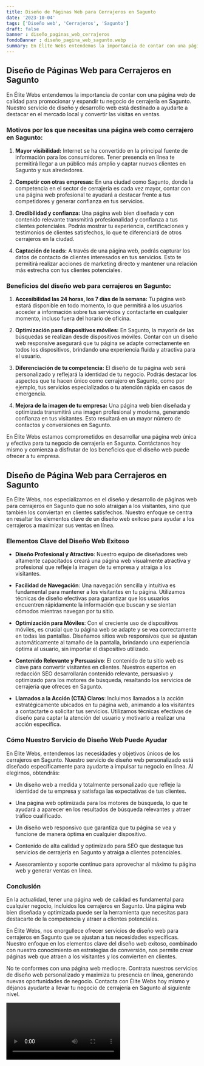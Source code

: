 ```yaml
---
title: Diseño de Páginas Web para Cerrajeros en Sagunto
date: '2023-10-04'
tags: ['Diseño web', 'Cerrajeros', 'Sagunto']
draft: false
banner : diseño_paginas_web_cerrajeros
fondoBanner : diseño_pagina_web_sagunto.webp
summary: En Élite Webs entendemos la importancia de contar con una página web de calidad para promocionar y expandir tu negocio de cerrajería en Sagunto. Nuestro servicio de diseño y desarrollo web está destinado a ayudarte a destacar en el mercado local y convertir las visitas en ventas. 
---
```


## Diseño de Páginas Web para Cerrajeros en Sagunto

En Élite Webs entendemos la importancia de contar con una página web de calidad para promocionar y expandir tu negocio de cerrajería en Sagunto. Nuestro servicio de diseño y desarrollo web está destinado a ayudarte a destacar en el mercado local y convertir las visitas en ventas. 

### Motivos por los que necesitas una página web como cerrajero en Sagunto:

1. **Mayor visibilidad:** Internet se ha convertido en la principal fuente de información para los consumidores. Tener presencia en línea te permitirá llegar a un público más amplio y captar nuevos clientes en Sagunto y sus alrededores.

2. **Competir con otras empresas:** En una ciudad como Sagunto, donde la competencia en el sector de cerrajería es cada vez mayor, contar con una página web profesional te ayudará a destacar frente a tus competidores y generar confianza en tus servicios.

3. **Credibilidad y confianza:** Una página web bien diseñada y con contenido relevante transmitirá profesionalidad y confianza a tus clientes potenciales. Podrás mostrar tu experiencia, certificaciones y testimonios de clientes satisfechos, lo que te diferenciará de otros cerrajeros en la ciudad.

4. **Captación de leads:** A través de una página web, podrás capturar los datos de contacto de clientes interesados en tus servicios. Esto te permitirá realizar acciones de marketing directo y mantener una relación más estrecha con tus clientes potenciales.

### Beneficios del diseño web para cerrajeros en Sagunto:

1. **Accesibilidad las 24 horas, los 7 días de la semana:** Tu página web estará disponible en todo momento, lo que permitirá a los usuarios acceder a información sobre tus servicios y contactarte en cualquier momento, incluso fuera del horario de oficina.

2. **Optimización para dispositivos móviles:** En Sagunto, la mayoría de las búsquedas se realizan desde dispositivos móviles. Contar con un diseño web responsive asegurará que tu página se adapte correctamente en todos los dispositivos, brindando una experiencia fluida y atractiva para el usuario.

3. **Diferenciación de tu competencia:** El diseño de tu página web será personalizado y reflejará la identidad de tu negocio. Podrás destacar los aspectos que te hacen único como cerrajero en Sagunto, como por ejemplo, tus servicios especializados o tu atención rápida en casos de emergencia.

4. **Mejora de la imagen de tu empresa:** Una página web bien diseñada y optimizada transmitirá una imagen profesional y moderna, generando confianza en tus visitantes. Esto resultará en un mayor número de contactos y conversiones en Sagunto.

En Élite Webs estamos comprometidos en desarrollar una página web única y efectiva para tu negocio de cerrajería en Sagunto. Contáctanos hoy mismo y comienza a disfrutar de los beneficios que el diseño web puede ofrecer a tu empresa.

<GifSeo />

<Cta />

## Diseño de Página Web para Cerrajeros en Sagunto

En Élite Webs, nos especializamos en el diseño y desarrollo de páginas web para cerrajeros en Sagunto que no solo atraigan a los visitantes, sino que también los conviertan en clientes satisfechos. Nuestro enfoque se centra en resaltar los elementos clave de un diseño web exitoso para ayudar a los cerrajeros a maximizar sus ventas en línea.

### Elementos Clave del Diseño Web Exitoso

- **Diseño Profesional y Atractivo**: Nuestro equipo de diseñadores web altamente capacitados creará una página web visualmente atractiva y profesional que refleje la imagen de tu empresa y atraiga a los visitantes.

- **Facilidad de Navegación**: Una navegación sencilla y intuitiva es fundamental para mantener a los visitantes en tu página. Utilizamos técnicas de diseño efectivas para garantizar que los usuarios encuentren rápidamente la información que buscan y se sientan cómodos mientras navegan por tu sitio.

- **Optimización para Móviles**: Con el creciente uso de dispositivos móviles, es crucial que tu página web se adapte y se vea correctamente en todas las pantallas. Diseñamos sitios web responsivos que se ajustan automáticamente al tamaño de la pantalla, brindando una experiencia óptima al usuario, sin importar el dispositivo utilizado.

- **Contenido Relevante y Persuasivo**: El contenido de tu sitio web es clave para convertir visitantes en clientes. Nuestros expertos en redacción SEO desarrollarán contenido relevante, persuasivo y optimizado para los motores de búsqueda, resaltando los servicios de cerrajería que ofreces en Sagunto.

- **Llamados a la Acción (CTA) Claros**: Incluimos llamados a la acción estratégicamente ubicados en tu página web, animando a los visitantes a contactarte o solicitar tus servicios. Utilizamos técnicas efectivas de diseño para captar la atención del usuario y motivarlo a realizar una acción específica.

### Cómo Nuestro Servicio de Diseño Web Puede Ayudar

En Élite Webs, entendemos las necesidades y objetivos únicos de los cerrajeros en Sagunto. Nuestro servicio de diseño web personalizado está diseñado específicamente para ayudarte a impulsar tu negocio en línea. Al elegirnos, obtendrás:

- Un diseño web a medida y totalmente personalizado que refleje la identidad de tu empresa y satisfaga las expectativas de tus clientes.

- Una página web optimizada para los motores de búsqueda, lo que te ayudará a aparecer en los resultados de búsqueda relevantes y atraer tráfico cualificado.

- Un diseño web responsivo que garantiza que tu página se vea y funcione de manera óptima en cualquier dispositivo.

- Contenido de alta calidad y optimizado para SEO que destaque tus servicios de cerrajería en Sagunto y atraiga a clientes potenciales.

- Asesoramiento y soporte continuo para aprovechar al máximo tu página web y generar ventas en línea.

### Conclusión

En la actualidad, tener una página web de calidad es fundamental para cualquier negocio, incluidos los cerrajeros en Sagunto. Una página web bien diseñada y optimizada puede ser la herramienta que necesitas para destacarte de la competencia y atraer a clientes potenciales.

En Élite Webs, nos enorgullece ofrecer servicios de diseño web para cerrajeros en Sagunto que se ajustan a tus necesidades específicas. Nuestro enfoque en los elementos clave del diseño web exitoso, combinado con nuestro conocimiento en estrategias de conversión, nos permite crear páginas web que atraen a los visitantes y los convierten en clientes.

No te conformes con una página web mediocre. Contrata nuestros servicios de diseño web personalizado y maximiza tu presencia en línea, generando nuevas oportunidades de negocio. Contacta con Élite Webs hoy mismo y déjanos ayudarte a llevar tu negocio de cerrajería en Sagunto al siguiente nivel.

<Video />

<CtaBot job='Cerrajeros' city='Sagunto'/>

<Gmaps query='Sagunto+españa+maps' />